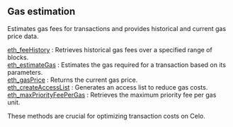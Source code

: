 
<Meta
  title="Gas estimation | dRPC"
  description="Estimates gas fees for transactions and provides historical and current gas price data"
/>
## Gas estimation

Estimates gas fees for transactions and provides historical and current gas price data.

[eth_feeHistory](/celo-api/gasestimation/eth_feeHistory) : Retrieves historical gas fees over a specified range of blocks. \
[eth_estimateGas](/celo-api/gasestimation/eth_estimateGas) : Estimates the gas required for a transaction based on its parameters. \
[eth_gasPrice](/celo-api/gasestimation/eth_gasPrice) : Returns the current gas price. \
[eth_createAccessList](/celo-api/gasestimation/eth_createAccessList) : Generates an access list to reduce gas costs. \
[eth_maxPriorityFeePerGas](/celo-api/gasestimation/eth_maxPriorityFeePerGas) : Retrieves the maximum priority fee per gas unit.

These methods are crucial for optimizing transaction costs on Celo.

<Space h={16} />
<GetStarted />
